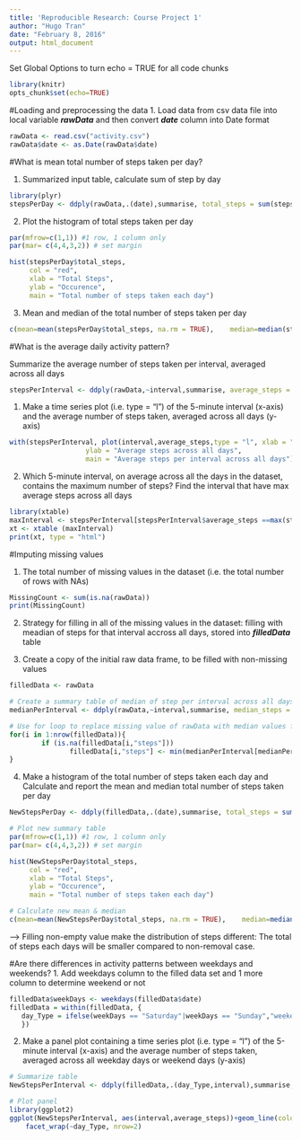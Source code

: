 ```yaml
---
title: 'Reproducible Research: Course Project 1'
author: "Hugo Tran"
date: "February 8, 2016"
output: html_document
---
```


Set Global Options to turn echo = TRUE for all code chunks

```r
library(knitr)
opts_chunk$set(echo=TRUE)
```

#Loading and preprocessing the data
 1. Load data from csv data file into local variable ***rawData*** and then convert
 ***date*** column into Date format
```r
rawData <- read.csv("activity.csv")
rawData$date <- as.Date(rawData$date)
```

  
#What is mean total number of steps taken per day?

1. Summarized input table, calculate sum of step by day
```r
library(plyr)
stepsPerDay <- ddply(rawData,.(date),summarise, total_steps = sum(steps))
```

2. Plot the histogram of total steps taken per day
```r
par(mfrow=c(1,1)) #1 row, 1 column only
par(mar= c(4,4,3,2)) # set margin

hist(stepsPerDay$total_steps, 
     col = "red", 
     xlab = "Total Steps", 
     ylab = "Occurence",
     main = "Total number of steps taken each day")
```

3. Mean and median of the total number of steps taken per day
```r
c(mean=mean(stepsPerDay$total_steps, na.rm = TRUE),    median=median(stepsPerDay$total_steps, na.rm = TRUE))

```

#What is the average daily activity pattern?

 Summarize the average number of steps taken per interval, averaged across all days

```r
stepsPerInterval <- ddply(rawData,~interval,summarise, average_steps = mean(steps, na.rm = TRUE))
```

1. Make a time series plot (i.e. type = "l") of the 5-minute interval (x-axis) and the average number of steps taken, averaged across all days (y-axis)

```r
with(stepsPerInterval, plot(interval,average_steps,type = "l", xlab = "Interval",
                   ylab = "Average steps across all days",
                   main = "Average steps per interval across all days"))
```
2. Which 5-minute interval, on average across all the days in the dataset, contains the maximum number of steps?
        Find the interval that have max average steps across all days
```r
library(xtable)
maxInterval <- stepsPerInterval[stepsPerInterval$average_steps ==max(stepsPerInterval$average_steps),]
xt <- xtable (maxInterval)
print(xt, type = "html")

```


#Imputing missing values

1. The total number of missing values in the dataset (i.e. the total number of rows with NAs)
``` r
MissingCount <- sum(is.na(rawData))
print(MissingCount)
```

2. Strategy for filling in all of the missing values in the dataset: filling with meadian of steps for that interval accross all days, stored into ***filledData*** table

3. Create a copy of the initial raw data frame, to be filled with non-missing values
``` r

filledData <- rawData

# Create a summary table of median of step per interval across all days
medianPerInterval <- ddply(rawData,~interval,summarise, median_steps = median(steps, na.rm = TRUE))

# Use for loop to replace missing value of rawData with median values for the corresponding interval
for(i in 1:nrow(filledData)){
        if (is.na(filledData[i,"steps"]))
               filledData[i,"steps"] <- min(medianPerInterval[medianPerInterval$interval==filledData[i,"interval"],"median_steps"]) 
}
```

4. Make a histogram of the total number of steps taken each day and Calculate and report the mean and median total number of steps taken per day

``` r
NewStepsPerDay <- ddply(filledData,.(date),summarise, total_steps = sum(steps))

# Plot new summary table
par(mfrow=c(1,1)) #1 row, 1 column only
par(mar= c(4,4,3,2)) # set margin

hist(NewStepsPerDay$total_steps, 
     col = "red", 
     xlab = "Total Steps", 
     ylab = "Occurence",
     main = "Total number of steps taken each day")

# Calculate new mean & median
c(mean=mean(NewStepsPerDay$total_steps, na.rm = TRUE),    median=median(NewStepsPerDay$total_steps, na.rm = TRUE))
```

--> Filling non-empty value make the distribution of steps different: The total of steps each days will be smaller compared to non-removal case.

#Are there differences in activity patterns between weekdays and weekends?
1. Add weekdays column to the filled data set and 1 more column to determine weekend or not
```r
filledData$weekDays <- weekdays(filledData$date)
filledData = within(filledData, {
   day_Type = ifelse(weekDays == "Saturday"|weekDays == "Sunday","weekend","weekday")    
   })  

```

2. Make a panel plot containing a time series plot (i.e. type = "l") of the 5-minute interval (x-axis) and the average number of steps taken, averaged across all weekday days or weekend days (y-axis)

```r
# Summarize table 
NewStepsPerInterval <- ddply(filledData,.(day_Type,interval),summarise, average_steps = mean(steps, na.rm = TRUE))

# Plot panel
library(ggplot2)
ggplot(NewStepsPerInterval, aes(interval,average_steps))+geom_line(color="blue")+
    facet_wrap(~day_Type, nrow=2)

```

